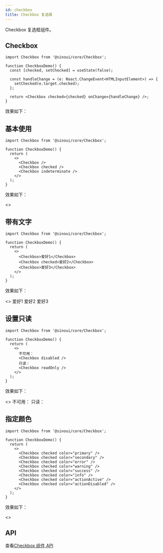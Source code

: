 ```yaml
---
id: checkbox
title: Checkbox 复选框
---
```


Checkbox 复选框组件。


## Checkbox

```tsx
import Checkbox from '@sinoui/core/Checkbox';

function CheckboxDemo() {
  const [checked, setChecked] = useState(false);

  const handleChange = (e: React.ChangeEvent<HTMLInputElement>) => {
    setChecked(e.target.checked);
  };

  return <Checkbox checked={checked} onChange={handleChange} />;
}
```

效果如下：

<ThemeProvider theme={defaultTheme}>
  <CheckboxDemo />
</ThemeProvider>

## 基本使用

```tsx
import Checkbox from '@sinoui/core/Checkbox';

function CheckboxDemo() {
  return (
    <>
      <Checkbox />
      <Checkbox checked />
      <Checkbox indeterminate />
    </>
  );
}
```

效果如下：

<ThemeProvider theme={defaultTheme}>
  <>
    <Checkbox />
    <Checkbox checked />
    <Checkbox indeterminate />
  </>  
</ThemeProvider>

## 带有文字

```tsx
import Checkbox from '@sinoui/core/Checkbox';

function CheckboxDemo() {
  return (
    <>
      <Checkbox>爱好1</Checkbox>
      <Checkbox checked>爱好2</Checkbox>
      <Checkbox>爱好3</Checkbox>
    </>
  );
}
```

效果如下：

<ThemeProvider theme={defaultTheme}>
  <>
    <Checkbox>爱好1</Checkbox>
    <Checkbox checked>爱好2</Checkbox>
    <Checkbox>爱好3</Checkbox>
  </>  
</ThemeProvider>

## 设置只读

```tsx
import Checkbox from '@sinoui/core/Checkbox';

function CheckboxDemo() {
  return (
    <>
      不可用：
      <Checkbox disabled />
      只读：
      <Checkbox readOnly />
    </>
  );
}
```

效果如下：

<ThemeProvider theme={defaultTheme}>
  <>
    不可用：
    <Checkbox disabled />
    只读：
    <Checkbox readOnly />
  </>  
</ThemeProvider>

## 指定颜色

```tsx
import Checkbox from '@sinoui/core/Checkbox';

function CheckboxDemo() {
  return (
    <>
      <Checkbox checked color="primary" />
      <Checkbox checked color="secondary" />
      <Checkbox checked color="error" />
      <Checkbox checked color="warning" />
      <Checkbox checked color="success" />
      <Checkbox checked color="info" />
      <Checkbox checked color="actionActive" />
      <Checkbox checked color="actionDisabled" />
    </>
  );
}
```

效果如下：

<ThemeProvider theme={defaultTheme}>
  <>
    <Checkbox checked color="primary" />
    <Checkbox checked color="secondary" />
    <Checkbox checked color="error" />
    <Checkbox checked color="warning" />
    <Checkbox checked color="success" />
    <Checkbox checked color="info" />
    <Checkbox checked color="actionActive" />
    <Checkbox checked color="actionDisabled" />
  </>  
</ThemeProvider>

## API

查看[Checkbox 组件 API](/docs/components-apis/checkbox)
